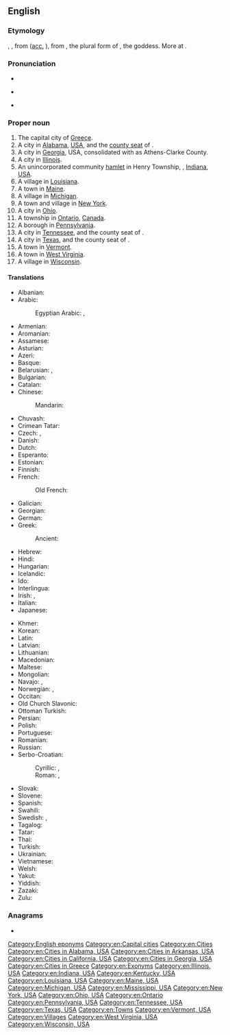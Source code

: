 ==English==
{{wikipedia}}

===Etymology===
{{der|en|fro|Athenes}}, {{m|fro|Atenes}}, from {{der|en|la|Athēnae|g=p}} ([[accusative|acc.]] {{m|la|Athēnās}}), from {{der|en|grc|Ἀθῆναι|g=p}}, the plural form of {{m|grc|Ἀθήνη||Athena}}, the goddess. More at {{l|en|Athena}}.

===Pronunciation===
* {{IPA|/ˈæθənz/|lang=en}}
* {{sense|some US cities}} {{IPA|/ˈeɪθənz/|lang=en}}
* {{audio|en-ca-Athens.opus|Audio (CA)|lang=en}}

===Proper noun===
{{en-proper noun}}

# The capital city of [[Greece]].
# A city in [[Alabama]], [[USA]], and the [[county seat]] of {{l|en|Limestone County}}.
# A city in [[Georgia]], USA, consolidated with {{l|en|Clarke County}} as Athens-Clarke County.
# A city in [[Illinois]].
# An unincorporated community [[hamlet]] in Henry Township, {{l|en|Fulton County}}, [[Indiana]], [[USA]].
# A village in [[Louisiana]].
# A town in [[Maine]].
# A village in [[Michigan]].
# A town and village in [[New York]].
# A city in [[Ohio]].
# A township in [[Ontario]], [[Canada]].
# A borough in [[Pennsylvania]].
# A city in [[Tennessee]], and the county seat of {{l|en|McMinn County}}.
# A city in [[Texas]], and the county seat of {{l|en|Henderson County}}.
# A town in [[Vermont]].
# A town in [[West Virginia]].
# A village in [[Wisconsin]].

====Translations====
{{trans-top|capital city of Greece}}
* Albanian: {{t|sq|Athinë}}
* Arabic: {{t|ar|أَثِينَا|f}}
*: Egyptian Arabic: {{t|arz|اتينا|f|tr=ʾatīna}}, {{t|arz|اثينا|f|tr=ʾasīna}}
* Armenian: {{t|hy|Աթենք}}
* Aromanian: {{t|rup|Athina|f}}
* Assamese: {{t|as|এথেঞ্চ|tr=etheñs}}
* Asturian: {{t|ast|Atenes}}
* Azeri: {{t+|az|Afina}}
* Basque: {{t+|eu|Atenas}}
* Belarusian: {{t|be|Афі́ны|f-p}}, {{t|be|Атэ́ны|f-p}} {{qualifier|Taraškevica orthography}}
* Bulgarian: {{t|bg|Атина|f}}
* Catalan: {{t|ca|Atenes|f}}
* Chinese:
*: Mandarin: {{t+|cmn|雅典|tr=Yǎdiǎn}}
* Chuvash: {{t|cv|Афин}}
* Crimean Tatar: {{t|crh|Atina}}
* Czech: {{t+|cs|Atény|f-p}}, {{t+|cs|Athény|f-p}}
* Danish: {{t|da|Athen}}
* Dutch: {{t+|nl|Athene}}
* Esperanto: {{t+|eo|Ateno}}
* Estonian: {{t+|et|Ateena}}
* Finnish: {{t+|fi|Ateena}}
* French: {{t+|fr|Athènes}}
*: Old French: {{t|fro|Athenes}}
* Galician: {{t+|gl|Atenas}}
* Georgian: {{t|ka|ათენი|sc=Geor}}
* German: {{t+|de|Athen|n}}
* Greek: {{t+|el|Αθήνα|f}}
*: Ancient: {{t|grc|Ἀθῆναι|f-p}}
* Hebrew: {{t|he|אָתוּנָה|f|tr='atuná}}
* Hindi: {{t|hi|एथेंस|tr=ēthēns}}
* Hungarian: {{t+|hu|Athén}}
* Icelandic: {{t+|is|Aþena|f}}
* Ido: {{t+|io|Athina}}
* Interlingua: {{t|ia|Athenas}}
* Irish: {{t|ga|Aithin|f|alt=An Aithin}}, {{t|ga|Ataen|f|alt=An Ataen}}
* Italian: {{t+|it|Atene|f}}
* Japanese: {{t|ja|アテネ|tr=Atene}}
{{trans-mid}}
* Khmer: {{t|km|អាថែនស៍|tr=Aatʰaen}}
* Korean: {{t+|ko|아테네|tr=Atene}}
* Latin: {{t+|la|Athenae|f-p}}
* Latvian: {{t|lv|Atēnas|f-p}}
* Lithuanian: {{t|lt|Atėnai}}
* Macedonian: {{t+|mk|Атина|f}}
* Maltese: {{t|mt|Ateni}}
* Mongolian: {{t|mn|Афин}}
* Navajo: {{t|nv|Atʼéena}}, {{t|nv|Áthenz}}
* Norwegian: {{t|no|Aten}}, {{t|no|Athen}}
* Occitan: {{t|oc|Atenas}}
* Old Church Slavonic: {{t|cu|Аѳинꙑ|sc=Cyrs}}
* Ottoman Turkish: {{t|ota|اتنه|tr=Atina}}
* Persian: {{t+|fa|آتن|tr=âten}}
* Polish: {{t+|pl|Ateny|p}}
* Portuguese: {{t+|pt|Atenas|f}}
* Romanian: {{t+|ro|Atena|f}}
* Russian: {{t+|ru|Афи́ны|f-p}}
* Serbo-Croatian:
*: Cyrillic: {{t|sh|Атина|f}}, {{t|sh|Атена|f}}
*: Roman: {{t|sh|Atina|f}}, {{t+|sh|Atena|f}}
* Slovak: {{t|sk|Atény|f-p}}
* Slovene: {{t+|sl|Aténe|f-p}}
* Spanish: {{t+|es|Atenas|f-p}}
* Swahili: {{t|sw|Athene}}
* Swedish: {{t+|sv|Aten}}, {{t+|sv|Athen}}
* Tagalog: {{t+|tl|Atenas}}
* Tatar: {{t|tt|Афиннар}}
* Thai: {{t|th|เอเธนส์|tr=A-ten}}
* Turkish: {{t+|tr|Atina}}
* Ukrainian: {{t+|uk|Афі́ни|f}}
* Vietnamese: {{t|vi|Athena}}
* Welsh: {{t|cy|Athen}}
* Yakut: {{t|sah|Атина}}
* Yiddish: {{t|yi|אַטען|sc=Hebr}}
* Zazaki: {{qualifier|Southern Zazaki}} {{t|zza|Atêna}}
* Zulu: {{t|zu|e-Athene}}
{{trans-bottom}}

===Anagrams===
* {{anagrams|en|hasten|snathe|sneath|thanes}}

[[Category:English eponyms]]
[[Category:en:Capital cities]]
[[Category:en:Cities]]
[[Category:en:Cities in Alabama, USA]]
[[Category:en:Cities in Arkansas, USA]]
[[Category:en:Cities in California, USA]]
[[Category:en:Cities in Georgia, USA]]
[[Category:en:Cities in Greece]]
[[Category:en:Exonyms]]
[[Category:en:Illinois, USA]]
[[Category:en:Indiana, USA]]
[[Category:en:Kentucky, USA]]
[[Category:en:Louisiana, USA]]
[[Category:en:Maine, USA]]
[[Category:en:Michigan, USA]]
[[Category:en:Mississippi, USA]]
[[Category:en:New York, USA]]
[[Category:en:Ohio, USA]]
[[Category:en:Ontario]]
[[Category:en:Pennsylvania, USA]]
[[Category:en:Tennessee, USA]]
[[Category:en:Texas, USA]]
[[Category:en:Towns]]
[[Category:en:Vermont, USA]]
[[Category:en:Villages]]
[[Category:en:West Virginia, USA]]
[[Category:en:Wisconsin, USA]]